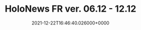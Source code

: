 ---
title: "HoloNews FR ver. 06.12 - 12.12"
date: "2021-12-22T16:46:40.026000+0000"
link: "https://reddit.com/r/HoloNews/comments/rm97dw/holonews_fr_ver_0612_1212/"
images: ["https://preview.redd.it/5m6u9vp5i4781.png?width=640&crop=smart&auto=webp&s=7e457b5c24559a4cb3729e0bca75fd436a4b7165","https://preview.redd.it/nxfdzpp5i4781.png?width=640&crop=smart&auto=webp&s=7eab2a23d433cc117eb4a12f319cc3a214d5ae20","https://i.redd.it/hzn54bq5i4781.gif","https://i.redd.it/84g75zp5i4781.gif","https://preview.redd.it/jzt074p5i4781.png?width=640&crop=smart&auto=webp&s=997f51f1b3d6470afd96392271d196610aba110c","https://preview.redd.it/xcgw2ro5i4781.png?width=640&crop=smart&auto=webp&s=85aff27ea989920d74b94ae79bc75ce0a4392708","https://preview.redd.it/5kftsfp5i4781.png?width=640&crop=smart&auto=webp&s=83e0568463842cd00b87c774eb0d1585f76d4cef","https://preview.redd.it/kplmeso5i4781.png?width=640&crop=smart&auto=webp&s=0ea90b4f544dae17840de1b754a844c428d356f0","https://preview.redd.it/3l7onpp5i4781.png?width=640&crop=smart&auto=webp&s=38d52e16a5c2e277921cf205ef3f1011c8ee1464","https://preview.redd.it/l819swo5i4781.png?width=640&crop=smart&auto=webp&s=c7bd7d92b3639dbbc69088ebfb49c6816ba8232a","https://preview.redd.it/hl8t1hp5i4781.png?width=640&crop=smart&auto=webp&s=05a87ee5c1f7493e5d32dce40bebd7abe2e024f9","https://preview.redd.it/spyjo0p5i4781.png?width=640&crop=smart&auto=webp&s=4a623d558b68c67ecb4547633c7226217f1c17ad","https://preview.redd.it/e4f2xbp5i4781.png?width=640&crop=smart&auto=webp&s=c79249d75260e4ca600f6da0372bed1234a92097","https://preview.redd.it/zybw02p5i4781.png?width=640&crop=smart&auto=webp&s=d41d4462503e963675c3d5362b89eb71f33b5389","https://preview.redd.it/j7pps8p5i4781.png?width=640&crop=smart&auto=webp&s=dcb9b082a98544a2e6a20a2e10a2ebaf4e8f6e5f","https://preview.redd.it/ufn3pso5i4781.png?width=640&crop=smart&auto=webp&s=140e213e675490db910653c1c37ed7259165f74c","https://preview.redd.it/2xyiqnp5i4781.png?width=640&crop=smart&auto=webp&s=ba9e8d7d8edcb7fc00143b7342f7e334abeb76da","https://preview.redd.it/l1ow7ap5i4781.png?width=640&crop=smart&auto=webp&s=c646d37f6d0ccd884044a772736a99aa0fd442e9","https://preview.redd.it/8ewqvso5i4781.png?width=640&crop=smart&auto=webp&s=b74795ad6432996d87370d219679c38b4ab0e903","https://preview.redd.it/0vvx7po5i4781.png?width=640&crop=smart&auto=webp&s=eaf33e2828b780aca5a67a53903ed3d5b7ebefa4"]
tags: []
---